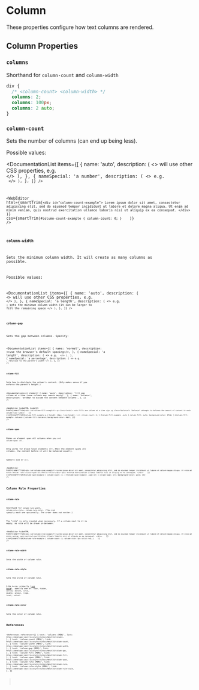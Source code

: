 
# Column

These properties configure how text columns are rendered.

## Column Properties

### `columns`

Shorthand for `column-count` and `column-width`

```css
div {
  /* <column-count> <column-width> */
  columns: 2;
  columns: 100px;
  columns: 2 auto;
}
```

### `column-count`

Sets the number of columns (can end up being less).

Possible values:

<DocumentationList
  items={[
    {
      name: 'auto',
      description: (
        <>
          will use other CSS properties, e.g. <Code str="column-width" />
        </>
      ),
    },
    {
      nameSpecial: 'a number',
      description: (
        <>
          e.g. <Code str="2" />
        </>
      ),
    },
  ]}
/>

<WebEditor
  html={smartTrim(`
    <div id="column-count-example">
      Lorem ipsum dolor sit amet, consectetur adipiscing elit, sed do eiusmod
      tempor incididunt ut labore et dolore magna aliqua. Ut enim ad minim veniam,
      quis nostrud exercitation ullamco laboris nisi ut aliquip ex ea consequat.
    </div>    
  `)}
  css={smartTrim(`
    #column-count-example {
      column-count: 4;
    }    
  `)}
/>

### `column-width`

Sets the minimum column width. It will create as many columns as possible.

Possible values:

<DocumentationList
  items={[
    {
      name: 'auto',
      description: (
        <>
          will use other CSS properties, e.g. <Code str="column-count" />
        </>
      ),
    },
    {
      nameSpecial: 'a length',
      description: (
        <>
          e.g. <Code str="100px" />; sets the minimum column width (it can be larger to fill the
          remaining space
        </>
      ),
    },
  ]}
/>

### `column-gap`

Sets the gap between columns. Specify:

<DocumentationList
  items={[
    {
      name: 'normal',
      description: <>use the browser's default spacing</>,
    },
    {
      nameSpecial: 'a length',
      description: (
        <>
          e.g. <Code str="1em" />
        </>
      ),
    },
    {
      nameSpecial: 'a percentage',
      description: (
        <>
          e.g. <Code str="100px" />, relative to the parent's width
        </>
      ),
    },
  ]}
/>

### `column-fill`

Sets how to distrbute the column's content. (Only makes sense if you enforce the parent's height.)

<DocumentationList
  items={[
    {
      name: 'auto',
      description: 'fill one column at a time (some columns may remain empty)',
    },
    {
      name: 'balance',
      description: 'attempt to divide the content between columns',
    },
  ]}
/>

<WebEditor
  hideHTML
  hideCSS
  html={smartTrim(`
    <div id="column-fill-example">
      <p class="auto">
        auto fills one column at a time
      </p>
      <p class="balance">
        "balance" attempts to balance the amount of content in each column
      </p>
    </div>    
  `)}
  css={smartTrim(`
    #column-fill-example p {
      height: 80px;
      line-height: 1.2;
      column-count: 3;
    }
    #column-fill-example .auto {
      column-fill: auto;
      background-color: #fdd;
    }
    #column-fill-example .balance {
      column-fill: balance;
      background-color: #ddf;
    }
`)}
/>

### `column-span`

Makes an element span all columns when you set `column-span: all`.

Only works for block-level elements (?). When the element spans all columns,
the content before it will be balanced equally.

Specify `none` or `all`.

<WebEditor
  html={smartTrim(`
    <div id="column-span-example">
      Lorem ipsum dolor sit amet, consectetur adipiscing elit, sed do eiusmod
      tempor incididunt ut labore et dolore magna aliqua. Ut enim ad minim veniam.
      <div class="span-all">Hello hello!</div>
      Quis nostrud exercitation ullamco laboris nisi ut aliquip ex ea consequat.
    </div>    
  `)}
  css={smartTrim(`
    #column-span-example {
      column-count: 3;
    }
    #column-span-example .span-all {
      column-span: all;
      background-color: gold;
    }
  `)}
/>

## Column Rule Properties

### `column-rule`

Shorthand for `column-rule-width`, `column-rule-style`, `column-rule-color`.
(You can specify each one optionally. The order does not matter.)

The "rule" is only created when necessary. If a column next to it is empty, no rule will be drawn in-between.

<WebEditor
  hideHTML
  html={smartTrim(`
    <div id="column-rule-example">
      Lorem ipsum dolor sit amet, consectetur adipiscing elit, sed do eiusmod
      tempor incididunt ut labore et dolore magna aliqua. Ut enim ad minim veniam,
      quis nostrud exercitation ullamco laboris nisi ut aliquip ex ea consequat.
    </div>    
  `)}
  css={smartTrim(`
    #column-rule-example {
      column-count: 3;
      column-rule: 1px solid red;
    }    
  `)}
/>

### `column-rule-width`

Sets the width of column rule.

### `column-rule-style`

Sets the style of column rule.

Like `border` property ([see here](http://localhost:3000/web/css/layouting/border#border-styles)),
specify one of: `none`, `hidden`, `dotted`, `dahsed`, `solid`, `double`, `groove`, `ridge`, `inset`, `outset`.

### `column-rule-color`

Sets the color of column rule.

## References

<References
  references={[
    {
      text: 'columns (MDN)',
      link: `https://developer.mozilla.org/en-US/docs/Web/CSS/columns`,
    },
    {
      text: 'column-count (MDN)',
      link: `https://developer.mozilla.org/en-US/docs/Web/CSS/column-count`,
    },
    {
      text: 'column-width (MDN)',
      link: `https://developer.mozilla.org/en-US/docs/Web/CSS/column-width`,
    },
    {
      text: 'column-gap (MDN)',
      link: `https://developer.mozilla.org/en-US/docs/Web/CSS/column-gap`,
    },
    {
      text: 'column-fill (MDN)',
      link: `https://developer.mozilla.org/en-US/docs/Web/CSS/column-fill`,
    },
    {
      text: 'column-span (MDN)',
      link: `https://developer.mozilla.org/en-US/docs/Web/CSS/column-span`,
    },
    {
      text: 'column-rule (MDN)',
      link: `https://developer.mozilla.org/en-US/docs/Web/CSS/column-rule`,
    },
    {
      text: 'column-rule-style (MDN)',
      link: `https://developer.mozilla.org/en-US/docs/Web/CSS/column-rule-style`,
    },
  ]}
></References>
